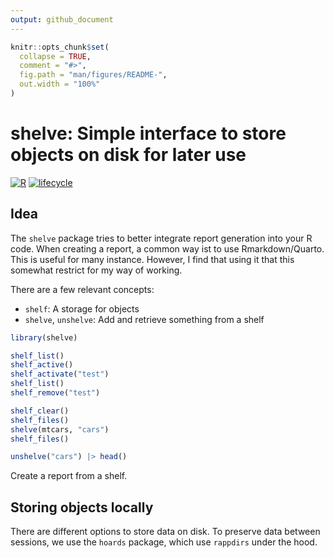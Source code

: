 ```yaml
---
output: github_document
---
```


<!-- README.md is generated from README.Rmd. Please edit that file -->

```r
knitr::opts_chunk$set(
  collapse = TRUE,
  comment = "#>",
  fig.path = "man/figures/README-",
  out.width = "100%"
)
```

# shelve: Simple interface to store objects on disk for later use

<!-- badges -->
[![R](https://img.shields.io/badge/language-R-blue)]()
[![lifecycle](https://img.shields.io/badge/lifecycle-experimental-orange)]()
<!-- badges -->

## Idea

The `shelve` package tries to better integrate report generation into your R code.
When creating a report, a common way ist to use Rmarkdown/Quarto. This is useful for many instance. However, I find that using it that this somewhat restrict for my way of working.

There are a few relevant concepts: 

- `shelf`: A storage for objects
- `shelve`, `unshelve`: Add and retrieve something from a shelf


```r
library(shelve)

shelf_list()
shelf_active()
shelf_activate("test")
shelf_list()
shelf_remove("test")

shelf_clear()
shelf_files()
shelve(mtcars, "cars")
shelf_files()

unshelve("cars") |> head()
```

Create a report from a shelf.


## Storing objects locally

There are different options to store data on disk. To preserve data between sessions, we use the `hoards` package, which use `rappdirs` under the hood. 
